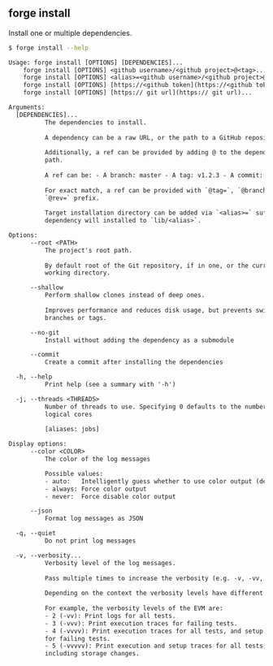 ## forge install

Install one or multiple dependencies.

```bash
$ forge install --help
```

```txt
Usage: forge install [OPTIONS] [DEPENDENCIES]...
    forge install [OPTIONS] <github username>/<github project>@<tag>...
    forge install [OPTIONS] <alias>=<github username>/<github project>@<tag>...
    forge install [OPTIONS] [https://<github token](https://<github token)@git url>...)]
    forge install [OPTIONS] [https:// git url](https:// git url)...

Arguments:
  [DEPENDENCIES]...
          The dependencies to install.
          
          A dependency can be a raw URL, or the path to a GitHub repository.
          
          Additionally, a ref can be provided by adding @ to the dependency
          path.
          
          A ref can be: - A branch: master - A tag: v1.2.3 - A commit: 8e8128
          
          For exact match, a ref can be provided with `@tag=`, `@branch=` or
          `@rev=` prefix.
          
          Target installation directory can be added via `<alias>=` suffix. The
          dependency will installed to `lib/<alias>`.

Options:
      --root <PATH>
          The project's root path.
          
          By default root of the Git repository, if in one, or the current
          working directory.

      --shallow
          Perform shallow clones instead of deep ones.
          
          Improves performance and reduces disk usage, but prevents switching
          branches or tags.

      --no-git
          Install without adding the dependency as a submodule

      --commit
          Create a commit after installing the dependencies

  -h, --help
          Print help (see a summary with '-h')

  -j, --threads <THREADS>
          Number of threads to use. Specifying 0 defaults to the number of
          logical cores
          
          [aliases: jobs]

Display options:
      --color <COLOR>
          The color of the log messages

          Possible values:
          - auto:   Intelligently guess whether to use color output (default)
          - always: Force color output
          - never:  Force disable color output

      --json
          Format log messages as JSON

  -q, --quiet
          Do not print log messages

  -v, --verbosity...
          Verbosity level of the log messages.
          
          Pass multiple times to increase the verbosity (e.g. -v, -vv, -vvv).
          
          Depending on the context the verbosity levels have different meanings.
          
          For example, the verbosity levels of the EVM are:
          - 2 (-vv): Print logs for all tests.
          - 3 (-vvv): Print execution traces for failing tests.
          - 4 (-vvvv): Print execution traces for all tests, and setup traces
          for failing tests.
          - 5 (-vvvvv): Print execution and setup traces for all tests,
          including storage changes.
```